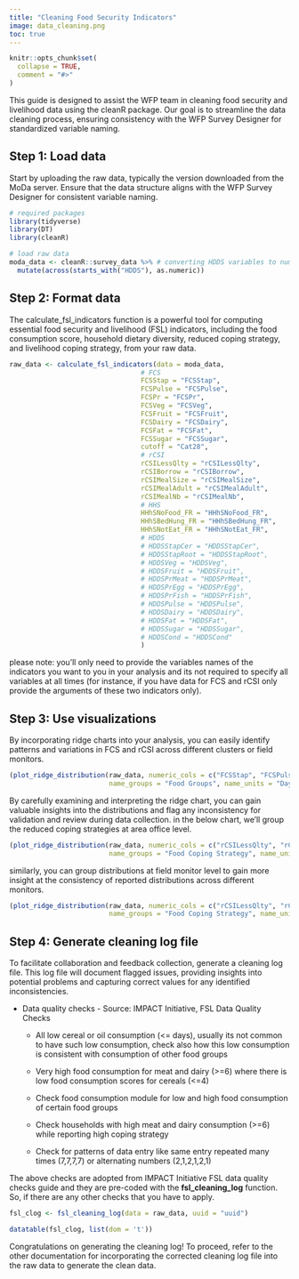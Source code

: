 ```yaml
---
title: "Cleaning Food Security Indicators"
image: data_cleaning.png
toc: true
---
```


```r
knitr::opts_chunk$set(
  collapse = TRUE,
  comment = "#>"
)
```

This guide is designed to assist the WFP team in cleaning food security and livelihood data using the cleanR package. Our goal is to streamline the data cleaning process, ensuring consistency with the WFP Survey Designer for standardized variable naming.

## Step 1: Load data

Start by uploading the raw data, typically the version downloaded from the MoDa server. Ensure that the data structure aligns with the WFP Survey Designer for consistent variable naming.

```r
# required packages
library(tidyverse)
library(DT)
library(cleanR)

# load raw data
moda_data <- cleanR::survey_data %>% # converting HDDS variables to numeric
  mutate(across(starts_with("HDDS"), as.numeric))
```

## Step 2: Format data

The calculate_fsl_indicators function is a powerful tool for computing essential food security and livelihood (FSL) indicators, including the food consumption score, household dietary diversity, reduced coping strategy, and livelihood coping strategy, from your raw data.


```r
raw_data <- calculate_fsl_indicators(data = moda_data,
                                 # FCS
                                 FCSStap = "FCSStap", 
                                 FCSPulse = "FCSPulse", 
                                 FCSPr = "FCSPr", 
                                 FCSVeg = "FCSVeg", 
                                 FCSFruit = "FCSFruit",
                                 FCSDairy = "FCSDairy", 
                                 FCSFat = "FCSFat", 
                                 FCSSugar = "FCSSugar", 
                                 cutoff = "Cat28", 
                                 # rCSI
                                 rCSILessQlty = "rCSILessQlty", 
                                 rCSIBorrow = "rCSIBorrow", 
                                 rCSIMealSize = "rCSIMealSize", 
                                 rCSIMealAdult = "rCSIMealAdult", 
                                 rCSIMealNb = "rCSIMealNb",
                                 # HHS
                                 HHhSNoFood_FR = "HHhSNoFood_FR", 
                                 HHhSBedHung_FR = "HHhSBedHung_FR", 
                                 HHhSNotEat_FR = "HHhSNotEat_FR", 
                                 # HDDS
                                 # HDDSStapCer = "HDDSStapCer", 
                                 # HDDSStapRoot = "HDDSStapRoot", 
                                 # HDDSVeg = "HDDSVeg", 
                                 # HDDSFruit = "HDDSFruit", 
                                 # HDDSPrMeat = "HDDSPrMeat", 
                                 # HDDSPrEgg = "HDDSPrEgg", 
                                 # HDDSPrFish = "HDDSPrFish", 
                                 # HDDSPulse = "HDDSPulse", 
                                 # HDDSDairy = "HDDSDairy", 
                                 # HDDSFat = "HDDSFat", 
                                 # HDDSSugar = "HDDSSugar", 
                                 # HDDSCond = "HDDSCond"
                                 )
```

please note: you'll only need to provide the variables names of the indicators you want to you in your analysis and its not required to specify all variables at all times (for instance, if you have data for FCS and rCSI only provide the arguments of these two indicators only).

## Step 3: Use visualizations

By incorporating ridge charts into your analysis, you can easily identify patterns and variations in FCS and rCSI across different clusters or field monitors. 

```r
(plot_ridge_distribution(raw_data, numeric_cols = c("FCSStap", "FCSPulse", "FCSPr", "FCSVeg", "FCSFruit", "FCSDairy", "FCSFat", "FCSSugar"),
                         name_groups = "Food Groups", name_units = "Days", grouping = "Area_Office"))

```

By carefully examining and interpreting the ridge chart, you can gain valuable insights into the distributions and flag any inconsistency for validation and review during data collection. in the below chart, we'll group the reduced coping strategies at area office level.

```r
(plot_ridge_distribution(raw_data, numeric_cols = c("rCSILessQlty", "rCSIBorrow", "rCSIMealSize", "rCSIMealAdult", "rCSIMealNb"),
                         name_groups = "Food Coping Strategy", name_units = "Days", grouping = "Area_Office"))

```

similarly, you can group distributions at field monitor level to gain more insight at the consistency of reported distributions across different monitors.

```r
(plot_ridge_distribution(raw_data, numeric_cols = c("rCSILessQlty", "rCSIBorrow", "rCSIMealSize", "rCSIMealAdult", "rCSIMealNb"),
                         name_groups = "Food Coping Strategy", name_units = "Days", grouping = "EnumName"))

```

## Step 4: Generate cleaning log file

To facilitate collaboration and feedback collection, generate a cleaning log file. This log file will document flagged issues, providing insights into potential problems and capturing correct values for any identified inconsistencies.

* Data quality checks - Source: IMPACT Initiative, FSL Data Quality Checks

  + All low cereal or oil consumption (<= days), usually its not common to have such low consumption, check also how this low consumption is         consistent with consumption of other food groups
  
  + Very high food consumption for meat and dairy (>=6) where there is low food consumption scores for cereals (<=4)
  
  + Check food consumption module for low and high food consumption of certain food groups
  
  + Check households with high meat and dairy consumption (>=6) while reporting high coping strategy
  
  + Check for patterns of data entry like same entry repeated many times (7,7,7,7) or alternating numbers (2,1,2,1,2,1)
  
The above checks are adopted from IMPACT Initiative FSL data quality checks guide and they are pre-coded with the **fsl_cleaning_log** function. So, if there are any other checks that you have to apply. 

```r
fsl_clog <- fsl_cleaning_log(data = raw_data, uuid = "uuid")

datatable(fsl_clog, list(dom = 't'))
```

Congratulations on generating the cleaning log! To proceed, refer to the other documentation for incorporating the corrected cleaning log file into the raw data to generate the clean data. 

